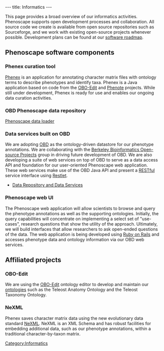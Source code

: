 ---
title: Informatics
---

This page provides a broad overview of our informatics activities.  Phenoscape supports open development processes and collaboration.  All source code we create is available from open source repositories such as Sourceforge, and we work with existing open-source projects whenever possible.  Development plans can be found at our [[software roadmap]].

==Phenoscape software components==

===Phenex curation tool===
[[Phenex]] is an application for annotating character matrix files with ontology terms to describe phenotypes and identify taxa.  Phenex is a Java application based on code from the [http://oboedit.org/ OBO-Edit] and [http://www.phenote.org/ Phenote] projects.  While still under development, Phenex is ready for use and enables our ongoing data curation activities.

===OBD Phenoscape data repository===

[[Phenoscape data loader]]

===Data services built on OBD===
We are adopting [http://www.bioontology.org/wiki/index.php/OBD:Main_Page OBD] as the ontology-driven datastore for our phenotype annotations.  We are collaborating with the [http://www.berkeleybop.org/ Berkeley Bioinformatics Open-source Projects] group in driving future development of OBD.  We are also developing a suite of web services on top of OBD to serve as a data access API and foundation for our user-oriented Phenoscape web application.  These web services make use of the OBD Java API and present a [http://en.wikipedia.org/wiki/Representational_State_Transfer RESTful] service interface using [http://www.restlet.org/ Restlet].
* [[Data Repository and Data Services]]

===Phenoscape web UI===
The Phenoscape web application will allow scientists to browse and query the phenotype annotations as well as the supporting ontologies.  Initially, the query capabilities will concentrate on implementing a select set of "use-cases", research questions that show the utility of the approach. Ultimately, we will build interfaces that allow researchers to ask open-ended questions of the data.  The web application is being developed using [http://www.rubyonrails.org/ Ruby on Rails] and accesses phenotype data and ontology information via our OBD web services.

==Affiliated projects==

===OBO-Edit===
We are using the [http://oboedit.org/ OBO-Edit] ontology editor to develop and maintain our [[ontologies]] such as the Teleost Anatomy Ontology and the Teleost Taxonomy Ontology.

===NeXML===
Phenex saves character matrix data using the new evolutionary data standard [http://www.nexml.org/ NeXML].  NeXML is an XML Schema and has robust facilities for embedding additional data, such as our phenotype annotations, within a traditional character-by-taxon matrix.

[[Category:Informatics]]